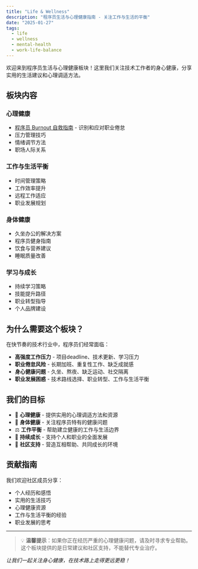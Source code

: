 ```yaml
---
title: "Life & Wellness"
description: "程序员生活与心理健康指南 - 关注工作与生活的平衡"
date: "2025-01-27"
tags:
  - life
  - wellness
  - mental-health
  - work-life-balance
---
```


欢迎来到程序员生活与心理健康板块！这里我们关注技术工作者的身心健康，分享实用的生活建议和心理调适方法。

## 板块内容

### 心理健康

- [程序员 Burnout 自救指南](/docs/guide/burnout-guide) - 识别和应对职业倦怠
- 压力管理技巧
- 情绪调节方法
- 职场人际关系

### 工作与生活平衡

- 时间管理策略
- 工作效率提升
- 远程工作适应
- 职业发展规划

### 身体健康

- 久坐办公的解决方案
- 程序员健身指南
- 饮食与营养建议
- 睡眠质量改善

### 学习与成长

- 持续学习策略
- 技能提升路径
- 职业转型指导
- 个人品牌建设

## 为什么需要这个板块？

在快节奏的技术行业中，程序员们经常面临：

- **高强度工作压力** - 项目deadline、技术更新、学习压力
- **职业倦怠风险** - 长期加班、重复性工作、缺乏成就感
- **身心健康问题** - 久坐、熬夜、缺乏运动、社交隔离
- **职业发展困惑** - 技术路线选择、职业转型、工作与生活平衡

## 我们的目标

- 🧠 **心理健康** - 提供实用的心理调适方法和资源
- 💪 **身体健康** - 关注程序员特有的健康问题
- ⚖️ **工作平衡** - 帮助建立健康的工作与生活边界
- 🌱 **持续成长** - 支持个人和职业的全面发展
- 🤝 **社区支持** - 营造互相帮助、共同成长的环境

## 贡献指南

我们欢迎社区成员分享：

- 个人经历和感悟
- 实用的生活技巧
- 心理健康资源
- 工作与生活平衡的经验
- 职业发展的思考

---

> 💡 **温馨提示**：如果你正在经历严重的心理健康问题，请及时寻求专业帮助。这个板块提供的是日常建议和社区支持，不能替代专业治疗。

_让我们一起关注身心健康，在技术路上走得更远更稳！_
